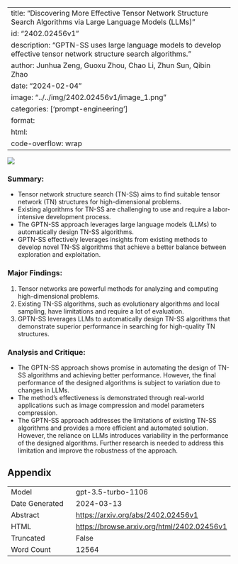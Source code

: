 
---
title: "Discovering More Effective Tensor Network Structure Search Algorithms via Large Language Models (LLMs)"
id: "2402.02456v1"
description: "GPTN-SS uses large language models to develop effective tensor network structure search algorithms."
author: Junhua Zeng, Guoxu Zhou, Chao Li, Zhun Sun, Qibin Zhao
date: "2024-02-04"
image: "../../img/2402.02456v1/image_1.png"
categories: ['prompt-engineering']
format:
  html:
    code-overflow: wrap
---

![](../../img/2402.02456v1/image_1.png)

### **Summary:**
- Tensor network structure search (TN-SS) aims to find suitable tensor network (TN) structures for high-dimensional problems.
- Existing algorithms for TN-SS are challenging to use and require a labor-intensive development process.
- The GPTN-SS approach leverages large language models (LLMs) to automatically design TN-SS algorithms.
- GPTN-SS effectively leverages insights from existing methods to develop novel TN-SS algorithms that achieve a better balance between exploration and exploitation.

### Major Findings:
1. Tensor networks are powerful methods for analyzing and computing high-dimensional problems.
2. Existing TN-SS algorithms, such as evolutionary algorithms and local sampling, have limitations and require a lot of evaluation.
3. GPTN-SS leverages LLMs to automatically design TN-SS algorithms that demonstrate superior performance in searching for high-quality TN structures.

### Analysis and Critique:
- The GPTN-SS approach shows promise in automating the design of TN-SS algorithms and achieving better performance. However, the final performance of the designed algorithms is subject to variation due to changes in LLMs.
- The method's effectiveness is demonstrated through real-world applications such as image compression and model parameters compression.
- The GPTN-SS approach addresses the limitations of existing TN-SS algorithms and provides a more efficient and automated solution. However, the reliance on LLMs introduces variability in the performance of the designed algorithms. Further research is needed to address this limitation and improve the robustness of the approach.

## Appendix

|          |          |
|----------|----------|
| Model     | gpt-3.5-turbo-1106       |
| Date Generated     | 2024-03-13       |
| Abstract | [https://arxiv.org/abs/2402.02456v1](https://arxiv.org/abs/2402.02456v1)        |
| HTML     | [https://browse.arxiv.org/html/2402.02456v1](https://browse.arxiv.org/html/2402.02456v1)       |
| Truncated       | False       |
| Word Count       | 12564       |